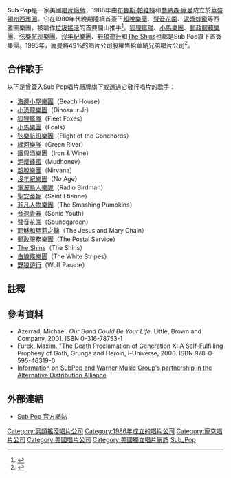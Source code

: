{{Infobox record label
| name        = Sub Pop
| image       = 
| image_bg    = 
| parent      = 
| founded     = 1986年
| founder     = [[布魯斯·帕維特|布魯斯·帕維特]]、[[喬納森·龐曼|喬納森·龐曼]]
| defunct     = 
| distributor = [[另類音樂銷售聯盟|另類音樂銷售聯盟]]
| genre       = [[另類搖滾|另類搖滾]]、[[垃圾搖滾|垃圾搖滾]]、[[龐克搖滾|龐克搖滾]]
| country     = {{USA}}
| location    = [[華盛頓州|華盛頓州]][[西雅圖|西雅圖]] 
| url         = http://www.subpop.com
}}
'''Sub Pop'''是一家美國[[唱片公司|唱片廠牌]]，1986年由[[布魯斯·帕維特|布魯斯·帕維特]]和[[喬納森·龐曼|喬納森·龐曼]]成立於[[華盛頓州|華盛頓州]][[西雅圖|西雅圖]]。它在1980年代晚期陸續首簽下[[超脫樂團|超脫樂團]]、[[聲音花園|聲音花園]]、[[泥漿蜂蜜|泥漿蜂蜜]]等西雅圖樂團，被喻作[[垃圾搖滾|垃圾搖滾]]的首要開山推手<ref>{{cite web |author=Robert Weinstein |url=http://www.tripzine.com/listing.php?id=pavitt |title=An Interview with Bruce Pavitt |work=Tripzine |date=2001-04-23 |accessdate=2011-07-17 |archive-date=2011-04-29 |archive-url=https://www.webcitation.org/5yJZhWOu8?url=http://www.tripzine.com/listing.php?id=pavitt |dead-url=yes }}</ref>。[[狐狸艦隊|狐狸艦隊]]、[[小馬樂團|小馬樂團]]、[[郵政服務樂團|郵政服務樂團]]、[[弦樂航班樂團|弦樂航班樂團]]、[[沒年紀樂團|沒年紀樂團]]、[[野狼遊行|野狼遊行]]和[[The_Shins|The Shins]]也都是Sub Pop旗下首簽樂團。1995年，龐曼將49%的唱片公司股權售給[[華納兄弟唱片公司|華納兄弟唱片公司]]<ref name="blender">{{cite web |url=http://www.subpop.com/about |title=ABOUT US - HYPE, BILLS, LAYOFFS & CASH |work=subpop.com |accessdate=2011-07-17 |deadurl=yes |archiveurl=https://www.webcitation.org/5Xaak2i7I?url=http://www.subpop.com/about |archivedate=2008-05-05 }}</ref>。

== 合作歌手 ==
以下是曾簽入Sub Pop唱片廠牌旗下或透過它發行唱片的歌手：

* [[海邊小屋樂團|海邊小屋樂團]]（Beach House）
* [[小恐龍樂團|小恐龍樂團]]（Dinosaur Jr）
* [[狐狸艦隊|狐狸艦隊]]（Fleet Foxes）
* [[小馬樂團|小馬樂團]]（Foals）
* [[弦樂航班樂團|弦樂航班樂團]]（Flight of the Conchords）
* [[綠河樂隊|綠河樂隊]]（Green River）
* [[鐵與酒樂團|鐵與酒樂團]]（Iron & Wine）
* [[泥漿蜂蜜|泥漿蜂蜜]]（Mudhoney）
* [[超脫樂團|超脫樂團]]（Nirvana）
* [[沒年紀樂團|沒年紀樂團]]（No Age）
* [[電波鳥人樂隊|電波鳥人樂隊]]（Radio Birdman）
* [[聖安蒂妮|聖安蒂妮]]（Saint Etienne）
* [[非凡人物樂團|非凡人物樂團]]（The Smashing Pumpkins）
* [[音速青春|音速青春]]（Sonic Youth）
* [[聲音花園|聲音花園]]（Soundgarden）
* [[耶穌和瑪莉之鑰|耶穌和瑪莉之鑰]]（The Jesus and Mary Chain）
* [[郵政服務樂團|郵政服務樂團]]（The Postal Service）
* [[The_Shins|The Shins]]（The Shins）
* [[白線條樂團|白線條樂團]]（The White Stripes）
* [[野狼遊行|野狼遊行]]（Wolf Parade）

== 註釋 ==
{{reflist}}

== 參考資料 ==
*Azerrad, Michael. ''Our Band Could Be Your Life''. Little, Brown and Company, 2001. ISBN 0-316-78753-1
*Furek, Maxim. "The Death Proclamation of Generation X: A Self-Fulfilling Prophesy of Goth, Grunge and Heroin, i-Universe, 2008. ISBN 978-0-595-46319-0
*[http://www.ada-music.com/generic.aspmodule_map_id=1207&view=aboutus Information on SubPop and Warner Music Group's partnership in the Alternative Distribution Alliance]{{dead link|date=六月 2017 |bot=InternetArchiveBot }}

== 外部連結 ==
* [http://www.subpop.com/ Sub Pop 官方網站]{{Wayback|url=http://www.subpop.com/ |date=20070218144206 }}

{{华纳音乐}}
{{Authority control}}
[[Category:另類搖滾唱片公司|Category:另類搖滾唱片公司]]
[[Category:1986年成立的唱片公司|Category:1986年成立的唱片公司]]
[[Category:龐克唱片公司|Category:龐克唱片公司]]
[[Category:美國唱片公司|Category:美國唱片公司]]
[[Category:美國獨立唱片廠牌|Category:美國獨立唱片廠牌]]
[[Category:Sub_Pop|]]